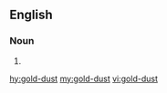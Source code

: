 {{also|gold dust}}
==English==

===Noun===
{{en-noun|-}}

# {{alternative spelling of|gold dust|lang=en}}

[[hy:gold-dust]]
[[my:gold-dust]]
[[vi:gold-dust]]